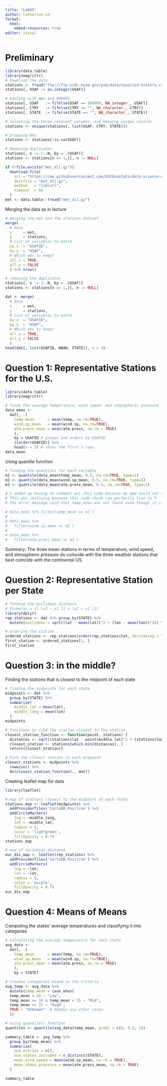 ```yaml
---
title: "Lab05"
author: Catherine Le
format: 
  html:
    embed-resources: true
editor: visual
---
```


# Preliminary

```r
library(data.table)
library(magrittr)
# Download the data
stations <- fread("ftp://ftp.ncdc.noaa.gov/pub/data/noaa/isd-history.csv")
stations[, USAF := as.integer(USAF)]

# Dealing with NAs and 999999
stations[, USAF   := fifelse(USAF == 999999, NA_integer_, USAF)]
stations[, CTRY   := fifelse(CTRY == "", NA_character_, CTRY)]
stations[, STATE  := fifelse(STATE == "", NA_character_, STATE)]

# Selecting the three relevant columns, and keeping unique records
stations <- unique(stations[, list(USAF, CTRY, STATE)])

# Dropping NAs
stations <- stations[!is.na(USAF)]

# Removing duplicates
stations[, n := 1:.N, by = .(USAF)]
stations <- stations[n == 1,][, n := NULL]
```

```r
if (!file.exists("met_all.gz"))
  download.file(
    url = "https://raw.githubusercontent.com/USCbiostats/data-science-data/master/02_met/met_all.gz",
    destfile = "met_all.gz",
    method   = "libcurl",
    timeout  = 60
  )
met <- data.table::fread("met_all.gz")
```

Merging the data as in lecture

```r
# merging the met and the stations dataset
merge(
  # Data
  x     = met,      
  y     = stations, 
  # List of variables to match
  by.x  = "USAFID",
  by.y  = "USAF", 
  # Which obs to keep?
  all.x = TRUE,      
  all.y = FALSE
  ) %>% nrow()

# removing the duplicates
stations[, n := 1:.N, by = .(USAF)]
stations <- stations[n == 1,][, n := NULL]

dat <- merge(
  # Data
  x     = met,      
  y     = stations, 
  # List of variables to match
  by.x  = "USAFID",
  by.y  = "USAF", 
  # Which obs to keep?
  all.x = TRUE,      
  all.y = FALSE
  )
head(dat[, list(USAFID, WBAN, STATE)], n = 4)
```

# Question 1: Representative Stations for the U.S.

```r
library(data.table)
library(magrittr)

# finds the average temperature, wind speed, and atmospheric pressure
data_mean <- 
  dat[, .(
    temp_mean      = mean(temp, na.rm=TRUE),
    wind.sp_mean   = mean(wind.sp, na.rm=TRUE),
    atm.press_mean = mean(atm.press, na.rm = TRUE)
    ),
    by = USAFID # groups and orders by USAFID
    ][order(USAFID)] %>% 
    head(n = 3) # shows the first 3 rows
data_mean

```

Using quantile function

```r
# finding the quantiles for each variable
m1 <- quantile(data_mean$temp_mean, 0.5, na.rm=TRUE, type=1)
m2 <- quantile(data_mean$wind.sp_mean, 0.5, na.rm=TRUE, type=1)
m3 <- quantile(data_mean$atm.press_mean, 0.5, na.rm=TRUE, type=1)

# I ended up having to comment out this code because my qmd would not render
# This was confusing because this code chunk ran perfectly fine in R
# The error message said that temp_mean was not found even though it is in the dataframe

# data_mean %>% filter(temp_mean == m1 )
# 
# data_mean %>% 
#   filter(wind.sp_mean == m2 )
# 
# data_mean %>% 
#   filter(atm.press_mean == m3 )
```

Summary: The three mean stations in terms of temperature, wind speed, and stmospheric pressure do coincide with the three weather stations that best coincide with the continental US.

# Question 2: Representative Station per State

```r
# finding the euclidean distance
# formular = √[ (x2 – x1 )2 + (y2 – y1 )2] 
library(dplyr)
rep_stations <- dat %>% group_by(STATE) %>%
  mutate(euclidean = sqrt((lat - mean(lat))^2 + (lon - mean(lon))^2)) %>% arrange(STATE, euclidean, lat) %>% slice(1) %>% select(STATE, USAFID, lat, lon, euclidean)

# ordering the station
ordered_stations <- rep_stations[order(rep_stations$lat, decreasing = TRUE), ]
first_station <- ordered_stations[1, ]
first_station
```

# Question 3: in the middle?

Finding the stations that is closest to the midpoint of each state

```r
# finding the midpoints for each state
midpoints <- dat %>%
  group_by(STATE) %>%
  summarize(
    middle_lat = mean(lat),
    middle_long = mean(lon)
  )
midpoints

# functioon to fibd the station closest to the station
closest_station_function <- function(point, stations) {
  distances <- sqrt((stations$lat - point$middle_lat)^2 + (stations$lon - point$middle_lon)^2)
  closest_station <- stations[which.min(distances), ]
  return(closest_station)}

# Find the closest station to each midpoint
closest_stations <- midpoints %>% 
  rowwise() %>% 
  do(closest_station_function(., dat))
```

Creating leaflet map for data

```r
library(leaflet)

# map of stations closest to the midpoint of each state
stations_map <- leaflet(midpoints) %>%
  addProviderTiles('CartoDB.Positron') %>%
  addCircleMarkers(
    lng = ~middle_long,
    lat = ~middle_lat,
    radius = 5,               
    color = 'lightgreen',           
    fillOpacity = 0.7)  
stations_map

# map of eucledian distance
euc_dis_map <- leaflet(rep_stations) %>%
  addProviderTiles('CartoDB.Positron') %>%
  addCircleMarkers(
    lng = ~lon,
    lat = ~lat,
    radius = 5,               
    color = 'purple',           
    fillOpacity = 0.7)  
euc_dis_map
```

# Question 4: Means of Means

Computing the states' average temperatures and classifying it into categories

```r
# Calculating the average temperature for each state
avg_data <- 
  dat[, .(
    temp_mean      = mean(temp, na.rm=TRUE),
    wind.sp_mean   = mean(wind.sp, na.rm=TRUE),
    atm.press_mean = mean(atm.press, na.rm = TRUE)
    ),
    by = STATE]

# Creates categories based on the criteria
avg_temp <- avg_data %>%
  mutate(temp_mean = case_when(
  temp_mean < 20 ~ "Low",
  temp_mean >= 20 & temp_mean < 25 ~ "Mid",
  temp_mean >= 25 ~ "High",
  TRUE ~ "Unknown"  # Handle any other cases
  ))

# using quantile() function
quantiles <- quantile(avg_data$temp_mean, probs = c(0, 0.2, 1))

summary_table <- avg_temp %>%
  group_by(temp_mean) %>%
  summarize(
    num_entries = n(),
    num_states_included = n_distinct(STATE),
    mean_wind_speed = mean(wind.sp_mean, na.rm = TRUE),
    mean_atmos_pressure = mean(atm.press_mean, na.rm = TRUE)
  )

summary_table
```
